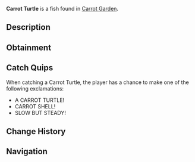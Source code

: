 {{FishInfobox
|image          = Carrot Turtle.png
|rarity         = Legendary
|sea            = Second Sea
|location       = [[Carrot Garden]]
|sublocation    = 
|sources        = Fishing Rod
|radar_location = 
|prog_speed     = -35
|xp             = 8000
|weather        = Clear
|time           = 
|season         = Spring
|bait           = 
|base_weight    = 24
|base_value     = 8000
|weight_range   = 16
|base_chance    = 20
|base_resil     = 35
}}
'''Carrot Turtle''' is a {{Rarity|Legendary}} fish found in [[Carrot Garden]].

== Description ==
{{Description|A serene turtle with a natural green shell, ambling peacefully.|Bestiary Entry}}

== Obtainment ==
{{Description|Found in the vibrant carrot pool!|Bestiary Hint}}
{{Fish Availability|
Lushgrove/Carrot Garden
|top_rods      = 
Steady Rod\163007.81\206142.02;
Frostfire Rod\153161.7\193690.49;
Krampus's Rod\133133.17\183852.23;
Magma Rod\129933.71\173700.88;
Plastic Rod\126048.65\169640.34;
Free Spirit Rod\91330.64\250731.9;
Azure Of Lagoon\83870.83\241147.05;
Astralhook Rod\91307.99\221418.87;
Great Rod of Oscar\98513.97\220705.11;
Carrot Rod\80494.46\213384.09;
Blazebringer Rod\74464.08\205650.93;
Trident Rod\70244.84\156276.41;
Verdant Shear Rod\68824.16\194008.41;
No-Life Rod\46838.69\128548.51;
Ethereal Prism Rod\46189.04\130222.25;
Seraphic Rod\45340.71\127810.92;
Rod Of The Exalted One\43071.88\119757.53;
Rod Of The Forgotten Fang\42742.44\120908.76;
Challenger's Rod\42035.16\121943.33;
Rod Of The Depths\41693.66\119203.97;
Volcanic Rod\40227.76\118466.11;
Depthseeker Rod\40055.17\119802.2;
Zeus Rod\40023.32\117864.05;
Avalanche Rod\39690.74\118899.98
|recommended   = Free Spirit Rod
}}

== Catch Quips ==
When catching a Carrot Turtle, the player has a chance to make one of the following exclamations:
* A CARROT TURTLE!
* CARROT SHELL!
* SLOW BUT STEADY!

== Change History ==
{{Change History|{{subst:Current Version}}}}

== Navigation ==
{{Fish Navbox|Carrot Garden}}